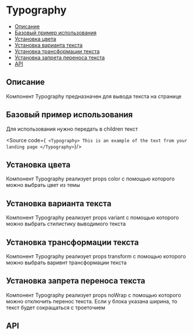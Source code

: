  
 
<Meta of={ComponentMeta} />
 
# Typography

- [Описание](#описание)
- [Базовый пример использования](#базовый-пример-использования)
- [Установка цвета](#установка-цвета)
- [Установка варианта текста](#установка-варианта-текста)
- [Установка трансформации текста](#установка-трансформации-текста)
- [Установка запрета переноса текста](#установка-запрета-переноса-текста)
- [API](#api)

## Описание
 
Компонент Typography предназначен для вывода текста на странице

## Базовый пример использования

Для использования нужно передать в children текст

<Source code={` 
<Typography>
    This is an example of the text from your landing page
</Typography>
`}/>

## Установка цвета

Компонент Typography реализует props color с помощью которого можно выбрать цвет из темы
 
<Canvas of={Colors} />
<Controls of={Colors} />

## Установка варианта текста

Компонент Typography реализует props variant с помощью которого можно выбрать стилистику выводимого текста
 
<Canvas of={Variants} />
<Controls of={Variants} />

## Установка трансформации текста

Компонент Typography реализует props transform с помощью которого можно выбрать варивнт трансформации текста
 
<Canvas of={Transform} />
<Controls of={Transform} />

## Установка запрета переноса текста

Компонент Typography реализует props noWrap с помощью которого можно отключить перенос текста.
Если у блока указана ширина, то текст будет сокращаться с троеточием
 
<Canvas of={NoWrap} />
<Controls of={NoWrap} />

## API

<ArgTypes of={ComponentMeta} />